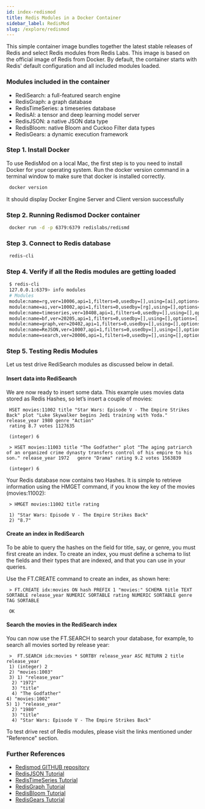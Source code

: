 ```yaml
---
id: index-redismod
title: Redis Modules in a Docker Container
sidebar_label: RedisMod
slug: /explore/redismod
---
```




This simple container image bundles together the latest stable releases of Redis and select Redis modules from Redis Labs.
This image is based on the official image of Redis from Docker. By default, the container starts with Redis' default configuration and all included modules loaded.

### Modules included in the container

- RediSearch: a full-featured search engine
- RedisGraph: a graph database
- RedisTimeSeries: a timeseries database
- RedisAI: a tensor and deep learning model server
- RedisJSON: a native JSON data type
- RedisBloom: native Bloom and Cuckoo Filter data types
- RedisGears: a dynamic execution framework



### Step 1. Install Docker

To use RedisMod on a local Mac, the first step is to you need to install Docker for your operating system. 
Run the docker version command in a terminal window to make sure that docker is installed correctly.

 ```bash
  docker version
 ```

It should display Docker Engine Server and Client version successfully


### Step 2. Running Redismod Docker container


 ```bash
  docker run -d -p 6379:6379 redislabs/redismd
 ```


### Step 3. Connect to Redis database


 ```bash
  redis-cli
 ```

### Step 4. Verify if all the Redis modules are getting loaded


 ```bash
  $ redis-cli 
  127.0.0.1:6379> info modules
  # Modules
  module:name=rg,ver=10006,api=1,filters=0,usedby=[],using=[ai],options=[]
  module:name=ai,ver=10002,api=1,filters=0,usedby=[rg],using=[],options=[]
  module:name=timeseries,ver=10408,api=1,filters=0,usedby=[],using=[],options=[]
  module:name=bf,ver=20205,api=1,filters=0,usedby=[],using=[],options=[]
  module:name=graph,ver=20402,api=1,filters=0,usedby=[],using=[],options=[]
  module:name=ReJSON,ver=10007,api=1,filters=0,usedby=[],using=[],options=[]
  module:name=search,ver=20006,api=1,filters=0,usedby=[],using=[],options=[]
 ```



### Step 5. Testing Redis Modules

Let us test drive RediSearch modules as discussed below in detail.

#### Insert data into RediSearch

We are now ready to insert some data. This example uses movies data stored as Redis Hashes, so let’s insert a couple of movies:

```
 HSET movies:11002 title "Star Wars: Episode V - The Empire Strikes Back" plot "Luke Skywalker begins Jedi training with Yoda." release_year 1980 genre "Action"   
 rating 8.7 votes 1127635

 (integer) 6 

 > HSET movies:11003 title "The Godfather" plot "The aging patriarch of an organized crime dynasty transfers control of his empire to his son." release_year 1972   genre "Drama" rating 9.2 votes 1563839 

 (integer) 6
```

Your Redis database now contains two Hashes. It is simple to retrieve information using the HMGET command, if you know the key of the movies (movies:11002):

 ```
  > HMGET movies:11002 title rating

  1) "Star Wars: Episode V - The Empire Strikes Back"
  2) "8.7"
 ```

#### Create an index in RediSearch

To be able to query the hashes on the field for title, say, or genre, you must first create an index. To create an index, you must define a schema to list the fields and their types that are indexed, and that you can use in your queries.

Use the FT.CREATE command to create an index, as shown here:

 ```
  > FT.CREATE idx:movies ON hash PREFIX 1 "movies:" SCHEMA title TEXT SORTABLE release_year NUMERIC SORTABLE rating NUMERIC SORTABLE genre TAG SORTABLE

  OK
 ```

#### Search the movies in the RediSearch index

You can now use the FT.SEARCH to search your database, for example, to search all movies sorted by release year:

 ```
  >  FT.SEARCH idx:movies * SORTBY release_year ASC RETURN 2 title release_year
  1) (integer) 2
  2) "movies:1003"
  3) 1) "release_year"
   2) "1972"
   3) "title"
   4) "The Godfather"
 4) "movies:1002"
 5) 1) "release_year"
   2) "1980"
   3) "title"
   4) "Star Wars: Episode V - The Empire Strikes Back"
```

To test drive rest of Redis modules, please visit the links mentioned under "Reference" section.


### Further References

 - [Redismod GITHUB repository](https://github.com/RedisLabsModules/redismod)
 - [RedisJSON Tutorial](https://developer.redislabs.com/howtos/redisjson)
 - [RedisTimeSeries Tutorial](https://developer.redislabs.com/howtos/redistimeseries)
 - [RedisGraph Tutorial](https://developer.redislabs.com/howtos/redisgraph)
 - [RedisBloom Tutorial](https://developer.redislabs.com/howtos/redisbloom)
 - [RedisGears Tutorial](https://developer.redislabs.com/howtos/redisgears)
